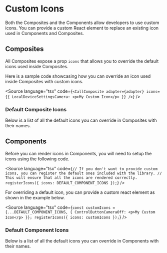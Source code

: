 
<Meta id="custom-icons" title="Concepts/Custom Icons" />

# Custom Icons

Both the Composites and the Components allow developers to use custom icons.
You can provide a custom React element to replace an existing icon used in Components and Composites.

## Composites

All Composites expose a prop `icons` that allows you to override the default icons used inside Composites.

Here is a sample code showcasing how you can override an icon used inside Composites with custom icons.

<Source
  language="tsx"
  code={`
<CallComposite
  adapter={adapter}
  icons={{
    LocalDeviceSettingsCamera: <p>My Custom Icon</p>
  }}
/>
  `}
/>

### Default Composite Icons

Below is a list of all the default icons you can override in Composites with their names.

<Canvas withSource="none">
  <IconGridWithSearch icons={DEFAULT_COMPOSITE_ICONS} />
</Canvas>

## Components

Before you can render icons in Components, you will need to setup the icons using the following code.

<Source
  language="tsx"
  code={`
// If you don't want to provide custom icons, you can register the default ones included with the library.
// This will ensure that all the icons are rendered correctly.
registerIcons({ icons: DEFAULT_COMPONENT_ICONS });
  `}
/>

For overriding a default icon, you can provide a custom react element as shown in the example below.

<Source
  language="tsx"
  code={`
const customIcons = {...DEFAULT_COMPONENT_ICONS, {
  ControlButtonCameraOff: <p>My Custom Icon</p>
}};
registerIcons({ icons: customIcons });
  `}
/>

### Default Component Icons

Below is a list of all the default icons you can override in Components with their names.

<Canvas withSource="none">
  <IconGridWithSearch icons={DEFAULT_COMPONENT_ICONS} />
</Canvas>

